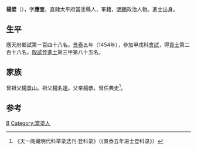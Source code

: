 {{Otheruses|other=名为楊璧的其他人物|楊璧}}
{{Otheruses|other=名为杨应奎的其他人物|杨应奎}}

'''楊壁'''（{{bd|1424年||？}}），字'''應奎'''，直隸太平府當塗縣人，軍籍，[[明朝|明朝]]政治人物。進士出身。

== 生平 ==
應天府鄉試第一百四十八名。[[景泰|景泰]]五年（1454年），參加甲戌科[[會試|會試]]，得[[貢士|貢士]]第二百十八名。[[殿試|殿試]]登[[進士|進士]]第三甲第八十五名。

== 家族 ==
曾祖父[[楊景山|楊景山]]。祖父[[楊名達|楊名達]]。父亲[[楊恭|楊恭]]，曾任典史<ref>《天一阁藏明代科举录选刊·登科录》（《景泰五年进士登科录》）</ref>。

==参考==
{{reflist}}

{{景泰五年甲戌科殿試金榜}}

{{Authority control}}

{{DEFAULTSORT:}}
[[Category:楊姓|B]]
[[Category:當塗人|Category:當塗人]]


{{明朝人物小作品}}